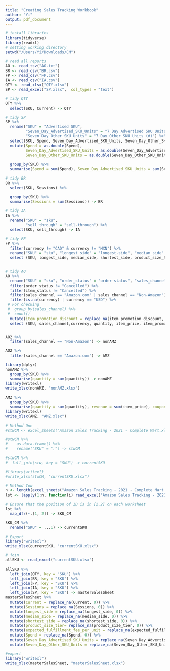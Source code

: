 ```yaml
---
title: "Creating Sales Tracking Workbook"
author: "Yi"
output: pdf_document
---
```


```r
# install libraries
library(tidyverse)
library(readxl)
# setting working directory
setwd("/Users/Yi/Downloads/CM")
```

```r
# read all reports
AO <- read_tsv("AO.txt")
BR <- read_csv("BR.csv")
FP <- read_csv("FP.csv")
IA <- read_csv("IA.csv")
QTY <- read_xlsx("QTY.xlsx")
SP <- read_excel("SP.xlsx",  col_types = "text")
```

```r
# tidy QTY
QTY %>%
  select(SKU, Current) -> QTY
```

```r
# tidy SP
SP %>% 
  rename("SKU" = "Advertised SKU",
         "Seven_Day_Advertised_SKU_Units" = "7 Day Advertised SKU Units (#)",
         "Seven_Day_Other_SKU_Units" = "7 Day Other SKU Units (#)") %>%
  select(SKU, Spend, Seven_Day_Advertised_SKU_Units, Seven_Day_Other_SKU_Units) %>%
  mutate(Spend = as.double(Spend),
         Seven_Day_Advertised_SKU_Units = as.double(Seven_Day_Advertised_SKU_Units),
         Seven_Day_Other_SKU_Units = as.double(Seven_Day_Other_SKU_Units)) %>%
  
  group_by(SKU) %>%
  summarise(Spend = sum(Spend), Seven_Day_Advertised_SKU_Units = sum(Seven_Day_Advertised_SKU_Units), Seven_Day_Other_SKU_Units = sum(Seven_Day_Other_SKU_Units))-> SP
```

```r
# tidy BR
BR %>%
  select(SKU, Sessions) %>%

  group_by(SKU) %>%
  summarise(Sessions = sum(Sessions)) -> BR
```

```r
# tidy IA
IA %>%
  rename("SKU" = "sku",
         "sell_through" = "sell-through") %>%
  select(SKU, sell_through) -> IA
```

```r
# tidy FP
FP %>%
  filter(currency != "CAD" & currency != "MXN") %>%
  rename("SKU" = "sku", "longest_side" = "longest-side", "median_side" = "median-side", "shortest_side" = "shortest-side", "product_size_tier" = "product-size-tier", "expected_fulfillment_fee_per_unit" = "expected-fulfillment-fee-per-unit") %>%
  select (SKU, longest_side, median_side, shortest_side, product_size_tier, expected_fulfillment_fee_per_unit) -> FP
  
```

```r
# tidy AO
AO %>% 
  rename("SKU" = "sku", "order_status" = "order-status", "sales_channel" = "sales-channel", "item_status" = "item-status", "item_price" = "item-price", "item_promotion_discount" = "item-promotion-discount") %>%
  filter(order_status != "Cancelled") %>%
  filter(item_status != "Cancelled") %>%
  filter(sales_channel == "Amazon.com" | sales_channel == "Non-Amazon") %>%
  filter(is.na(currency) | currency == "USD") %>%
 # For checking
 #  group_by(sales_channel) %>%
 #  count()
  mutate(item_promotion_discount = replace_na(item_promotion_discount, 0)) %>%
  select (SKU, sales_channel,currency, quantity, item_price, item_promotion_discount) -> AO2


AO2 %>%
  filter(sales_channel == "Non-Amazon") -> nonAMZ

AO2 %>%
  filter(sales_channel == "Amazon.com") -> AMZ

library(dplyr)
nonAMZ %>%
  group_by(SKU) %>%
  summarise(quantity = sum(quantity)) -> nonAMZ
library(writexl)
write_xlsx(nonAMZ, "nonAMZ.xlsx")

AMZ %>%
  group_by(SKU) %>%
  summarise(quantity = sum(quantity), revenue = sum(item_price), coupon = sum(item_promotion_discount)) -> AMZ
library(writexl)
write_xlsx(AMZ, "AMZ.xlsx")

```

```r
# Method One
#stwCM <- excel_sheets("Amazon Sales Tracking - 2021 - Complete Mart.xlsx")

#stwCM %>%
#    as.data.frame() %>%
#    rename("SKU" = ".") -> stwCM

#stwCM %>%
#  full_join(stw, key = "SKU") -> currentSKU

#library(writexl)
#write_xlsx(stwCM, "currentSKU.xlsx")

```

```r
# Method Tow
n <- length(excel_sheets("Amazon Sales Tracking - 2021 - Complete Mart.xlsx"))
lst <- lapply(1:n, function(i) read_excel("Amazon Sales Tracking - 2021 - Complete Mart.xlsx", sheet = i))

# Ensure that the position of ID is in [2,2] on each worksheet
lst %>%
  map_dfr(~.[1, 2]) -> SKU_CM

SKU_CM %>%
  rename("SKU" = ...1) -> currentSKU

# Export
library("writexl")
write_xlsx(currentSKU, "currentSKU.xlsx")

```

```r
# join
allSKU <- read_excel("currentSKU.xlsx")

allSKU %>%
  left_join(QTY, key = "SKU") %>%
  left_join(BR, key = "SKU") %>%
  left_join(FP, key = "SKU") %>%
  left_join(IA, key = "SKU") %>%
  left_join(SP, key = "SKU") -> masterSalesSheet
masterSalesSheet %>%
  mutate(Current = replace_na(Current, 0)) %>%
  mutate(Sessions = replace_na(Sessions, 0)) %>%
  mutate(longest_side = replace_na(longest_side, 0)) %>%
  mutate(median_side = replace_na(median_side, 0)) %>%
  mutate(shortest_side = replace_na(shortest_side, 0)) %>%
  mutate(product_size_tier= replace_na(product_size_tier, 0)) %>%
  mutate(expected_fulfillment_fee_per_unit = replace_na(expected_fulfillment_fee_per_unit, 0)) %>%
  mutate(Spend = replace_na(Spend, 0)) %>%
  mutate(Seven_Day_Advertised_SKU_Units = replace_na(Seven_Day_Advertised_SKU_Units, 0)) %>%
  mutate(Seven_Day_Other_SKU_Units = replace_na(Seven_Day_Other_SKU_Units, 0)) -> masterSalesSheet

#export
library("writexl")
write_xlsx(masterSalesSheet, "masterSalesSheet.xlsx")

```
